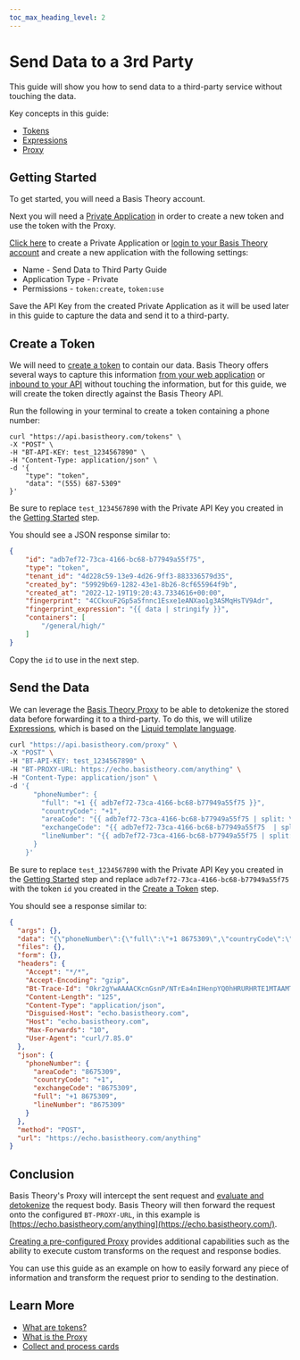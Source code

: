 ```yaml
---
toc_max_heading_level: 2
---
```



# Send Data to a 3rd Party

This guide will show you how to send data to a third-party service without touching the data.

Key concepts in this guide:

- [Tokens](/docs/concepts/what-are-tokens)
- [Expressions](/docs/expressions)
- [Proxy](/docs/concepts/what-is-the-proxy)

## Getting Started

To get started, you will need a Basis Theory account.

<AuthButtons />

Next you will need a [Private Application](/docs/api/applications#application-types) in order to create a new token and use the token with the Proxy.

[Click here](https://portal.basistheory.com/applications/create?permissions=token%3Acreate&permissions=token%3Ause&type=private&name=Send%20Data%to%20Third%20Party%20Guide) to create a Private Application or [login to your Basis Theory account](https://portal.basistheory.com/applications) and create a new application with the following settings:

- Name - Send Data to Third Party Guide
- Application Type - Private
- Permissions - `token:create`, `token:use`

<Alert>
  Save the API Key from the created Private Application as it will be used later in this guide to capture the data and send it to a third-party.
</Alert>

## Create a Token

We will need to [create a token](/docs/api/tokens#create-token) to contain our data. Basis Theory offers several ways to capture this information [from your web application](/docs/guides/collect/collect-data-from-web) or [inbound to your API](/docs/guides/collect/collect-inbound-data-to-api) without touching the information, but for this guide, we will create the token directly against the Basis Theory API.

Run the following in your terminal to create a token containing a phone number:

```shell showLineNumbers
curl "https://api.basistheory.com/tokens" \
-X "POST" \
-H "BT-API-KEY: test_1234567890" \
-H "Content-Type: application/json" \
-d '{
    "type": "token",
    "data": "(555) 687-5309"
}'
```

<Alert>
  Be sure to replace <code>test_1234567890</code> with the Private API Key you created in the <a href="#getting-started">Getting Started</a> step.
</Alert>

You should see a JSON response similar to:

```json showLineNumbers
{
    "id": "adb7ef72-73ca-4166-bc68-b77949a55f75",
    "type": "token",
    "tenant_id": "4d228c59-13e9-4d26-9ff3-883336579d35",
    "created_by": "59929b69-1282-43e1-8b26-8cf655964f9b",
    "created_at": "2022-12-19T19:20:43.7334616+00:00",
    "fingerprint": "4CCkxuF2Gp5a5fnnc1Esxe1eANXao1g3ASMqHsTV9Adr",
    "fingerprint_expression": "{{ data | stringify }}",
    "containers": [
        "/general/high/"
    ]
}
```

Copy the `id` to use in the next step.

## Send the Data

We can leverage the [Basis Theory Proxy](/docs/concepts/what-is-the-proxy) to be able to detokenize the stored data before forwarding it to a third-party. To do this, we will utilize [Expressions](/docs/expressions), which is based on the [Liquid template language](https://shopify.github.io/liquid).

```bash showLineNumbers
curl "https://api.basistheory.com/proxy" \
-X "POST" \
-H "BT-API-KEY: test_1234567890" \
-H "BT-PROXY-URL: https://echo.basistheory.com/anything" \
-H "Content-Type: application/json" \
-d '{
      "phoneNumber": {
        "full": "+1 {{ adb7ef72-73ca-4166-bc68-b77949a55f75 }}",
        "countryCode": "+1",
        "areaCode": "{{ adb7ef72-73ca-4166-bc68-b77949a55f75 | split: \" \" | first | remove: \"(\" | remove: \")\" }}",
        "exchangeCode": "{{ adb7ef72-73ca-4166-bc68-b77949a55f75  | split: \"-\" | last }}",
        "lineNumber": "{{ adb7ef72-73ca-4166-bc68-b77949a55f75 | split: \" \" | last | split: \"-\" | first }}"
      }
    }'
```

<Alert>
  Be sure to replace <code>test_1234567890</code> with the Private API Key you created in the <a href="#getting-started">Getting Started</a> step and replace 
  <code>adb7ef72-73ca-4166-bc68-b77949a55f75</code> with the token <code>id</code> you created in the <a href="#create-a-token">Create a Token</a> step.
</Alert>

You should see a response similar to:

```json showLineNumbers
{
  "args": {},
  "data": "{\"phoneNumber\":{\"full\":\"+1 8675309\",\"countryCode\":\"+1\",\"areaCode\":\"8675309\",\"exchangeCode\":\"8675309\",\"lineNumber\":\"8675309\"}}",
  "files": {},
  "form": {},
  "headers": {
    "Accept": "*/*",
    "Accept-Encoding": "gzip",
    "Bt-Trace-Id": "0kr2gYwAAAACKcnGsnP/NTrEa4nIHenpYQ0hHRURHRTE1MTAAMTYzY2E1ODMtNjQ3MS00MTc3LTg0ZGItZTA4MzBlZGFiODUw",
    "Content-Length": "125",
    "Content-Type": "application/json",
    "Disguised-Host": "echo.basistheory.com",
    "Host": "echo.basistheory.com",
    "Max-Forwards": "10",
    "User-Agent": "curl/7.85.0"
  },
  "json": {
    "phoneNumber": {
      "areaCode": "8675309",
      "countryCode": "+1",
      "exchangeCode": "8675309",
      "full": "+1 8675309",
      "lineNumber": "8675309"
    }
  },
  "method": "POST",
  "url": "https://echo.basistheory.com/anything"
}
```

## Conclusion

Basis Theory's Proxy will intercept the sent request and [evaluate and detokenize](/docs/expressions/detokenization) the request body. Basis Theory will then forward the request onto the configured `BT-PROXY-URL`, in this example is [https://echo.basistheory.com/anything](https://echo.basistheory.com/).

[Creating a pre-configured Proxy](/docs/api/proxies#create-a-proxy) provides additional capabilities such as the ability to execute custom transforms on the request and response bodies.

You can use this guide as an example on how to easily forward any piece of information and transform the request prior to sending to the destination.

## Learn More

- [What are tokens?](/docs/concepts/what-are-tokens)
- [What is the Proxy](/docs/concepts/what-is-the-proxy)
- [Collect and process cards](/docs/blueprints/cards/collect-and-process-cards)
